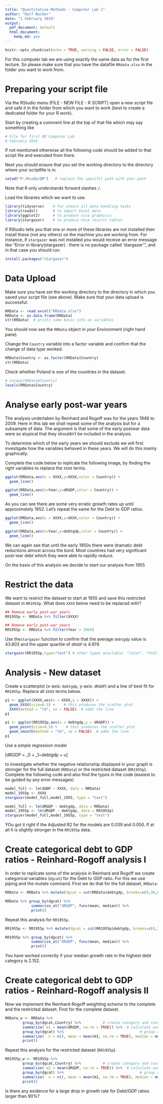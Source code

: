 ```yaml
---
title: "Quantitative Methods - Computer Lab 1"
author: "Ralf Becker"
date: "1 February 2019"
output:
  pdf_document: default
  html_document:
    keep_md: yes
---
```


```r
knitr::opts_chunk$set(echo = TRUE, warning = FALSE, error = FALSE)
```

For this computer lab we are using exactly the same data as for the first lecture. So please make sure that you have the datafile `RRdata.xlsx` in the folder you want to work from.

# Preparing your script file 

Via the RStudio menu (FILE - NEW FILE - R SCRIPT) open a new script file and safe it in the folder from which you want to work (best to create a dedicated folder for your R work). 

Start by creating a comment line at the top of that file which may say something like

```r
# File for first QM Computer Lab
# February 2019
```

If not mentioned otherwise all the following code should be added to that script file and executed from there.

Next you should ensure that you set the working directory to the directory where your scriptfile is in.

```r
setwd("P:/Rcode/QM")   # replace the specific path with your path
```

Note that R only understands forward slashes `/`.

Load the libraries which we want to use. 

```r
library(tidyverse)    # for almost all data handling tasks
library(readxl)       # to import Excel data
library(ggplot2)      # to produce nice graphiscs
library(stargazer)    # to produce nice results tables
```

If RStudio tells you that one or more of these libraries are not installed then install these (not any others) on the machine you are working from. For instance, if `stargazer` was not installed you would receive an error message like "Error in library(stargazer) : there is no package called ‘stargazer’", and in that case you should run:

```r
install.packages("stargazer")
```

# Data Upload

Make sure you have set the working directory to the directory in which you saved your script file (see above). Make sure that your data upload is successful. 

```r
RRData <- read_excel("RRdata.xlsx")
RRData <- as.data.frame(RRData)
str(RRData)  # prints some basic info on variables
```

You should now see the `RRData` object in your Environment (right hand pane).

Change the `Country` variable into a factor variable and confirm that the change of data type worked.

```r
RRData$Country <- as.factor(RRData$Country)
str(RRData)
```

Check whether Poland is one of the countries in the dataset.

```r
# unique(RRData$Country)
levels(RRData$Country)
```

# Analyse early post-war years

The analysis undertaken by Reinhard and Rogoff was for the years 1946 to 2009. Here in this lab we shall repeat some of the analysis but for a subsample of data. The argument is that some of the early postwar data were so atypical that they shouldn't be included in the analysis.

To determine which of the early years we should exclude we will first investigate how the variables behaved in these years. We will do this mainly graphically.

Complete the code below to replicate the following image, by finding the right variables to replace the `XXXX` terms.

```r
ggplot(RRData,aes(x = XXXX,y=XXXX,color = Country)) +
  geom_line()
```

```r
ggplot(RRData,aes(x=Year,y=dRGDP,color = Country)) +
  geom_line()
```

As you can see there are some very erratic growth rates up until approximately 1952. Let's repeat the same for the Debt to GDP ratios.

```r
ggplot(RRData,aes(x = XXXX,y=XXXX,color = Country)) +
  geom_line()
```

```r
ggplot(RRData,aes(x=Year,y=debtgdp,color = Country)) +
  geom_line()
```

We can again see that until the early 1950s there were dramatic debt reductions almost across the bord. Most countries had very significant post-war debt which they were able to rapidly reduce.

On the basis of this analysis we decide to start our analysis from 1955

# Restrict the data

We want to restrict the dataset to start at 1955 and save this restricted dataset in `RR1955p`. What does `XXXX` below need to be replaced with?

```r
## Remove early post-war years
RR1955p <- RRData %>% filter(XXXX)
```

```r
## Remove early post-war years
RR1955p <- RRData %>% filter(Year > 1954)
```

Use the`stargazer` function to confirm that the average `debtgdp` value is 43.803 and the upper quartile of `dRGDP` is 4.974.

```r
stargazer(RR1955p,type="text") # other types available: "latex", "html"
```

# Analysis - New dataset

Create a scatterplot (x-axis: `debtgdp`, y-axis: `dRGDP`) and a line of best fit for `RR1955p`. Replace all `XXXX` terms below.

```r
p1 <- ggplot(XXXX,aes(x = XXXX,y = XXXX)) +
  geom_XXXX(size=0.5) +    # this produces the scatter plot
  XXXX(method = "lm", se = FALSE)  # adds the line 
p1
```

```r
p1 <- ggplot(RR1955p,aes(x = debtgdp,y = dRGDP)) +
  geom_point(size=0.5) +    # this produces the scatter plot
  geom_smooth(method = "lm", se = FALSE)  # adds the line 
p1
```

Use a simple regression model 

\[dRGDP = \beta_0 + \beta_1~debtgdp + u\]

to investigate whether the negative relationship displayed in your graph is stronger for the full dataset (`RRData`) or the restricted dataset (`RR1955p`). Complete the following code and also find the typos in the code (easiest to be guided by any error messages)

```r
model_full <- lm(dGDP ~ XXXX, data = RRData)
model_1955p <- XXXX
stargazer(model_full,model_1955, type = "text")
```

```r
model_full <- lm(dRGDP ~ debtgdp, data = RRData)
model_1955p <- lm(dRGDP ~ debtgdp, data = RR1955p)
stargazer(model_full,model_1955p, type = "text")
```

YOu got it right if the Adjusted R2 for the models are 0.039 and 0.050. If at all it is slightly stronger in the `RR1955p` data.

# Create categorical debt to GDP ratios - Reinhard-Rogoff analysis I

In order to replicate some of the analysis in Reinhard and Rogoff we create categorical variables (`dgcat`) for the Debt to GDP ratio. For this we use piping and the mutate command. First we do that for the full dataset, `RRData`:

```r
RRData <- RRData %>% mutate(dgcat = cut(RRData$debtgdp, breaks=c(0,30,60,90,Inf)))

RRData %>% group_by(dgcat) %>% 
            summarise_at("dRGDP", funs(mean, median)) %>% 
            print()
```

Repeat this analysis for `RR1955p`.

```r
RR1955p <- RR1955p %>% mutate(dgcat = cut(RR1955p$debtgdp, breaks=c(0,30,60,90,Inf)))

RR1955p %>% group_by(dgcat) %>% 
            summarise_at("dRGDP", funs(mean, median)) %>% 
            print()
```

You have worked correctly if your median growth rate in the highest debt category is 2.152.

# Create categorical debt to GDP ratios - Reinhard-Rogoff analysis II

Now we implement the Reinhard-Rogoff weighting scheme to the complete and the restricted dataset. First for the complete dataset.

```r
RRData_w <- RRData %>%
        group_by(dgcat,Country) %>%          # create category and country groups
        summarize( m1 = mean(dRGDP, na.rm = TRUE)) %>%  # calculate average growth in each cat
        group_by(dgcat) %>%                                   # group again by category
        summarize(  n = n(), mean = mean(m1, na.rm = TRUE), median = median(m1, na.rm = TRUE)) %>%  # calculate mean in each category 
        print()
```     

Repeat this analysis for the restricted dataset (`RR1955p`).

```r
RR1955p_w <- RR1955p %>%
        group_by(dgcat,Country) %>%          # create category and country groups
        summarize( m1 = mean(dRGDP, na.rm = TRUE)) %>%  # calculate average growth in each cat
        group_by(dgcat) %>%                                   # group again by category
        summarize(  n = n(), mean = mean(m1, na.rm = TRUE), median = median(m1, na.rm = TRUE)) %>%  # calculate mean in each category 
        print()
```    

Is there any evidence for a large drop in growth rate for Debt/GDP ratios larger than 90%?
